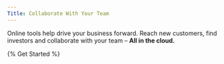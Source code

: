 ```yaml
---
Title: Collaborate With Your Team
---
```


Online tools help drive your business forward. Reach new customers, find investors and collaborate with your team – **All in the cloud.**

{% Get Started %}
